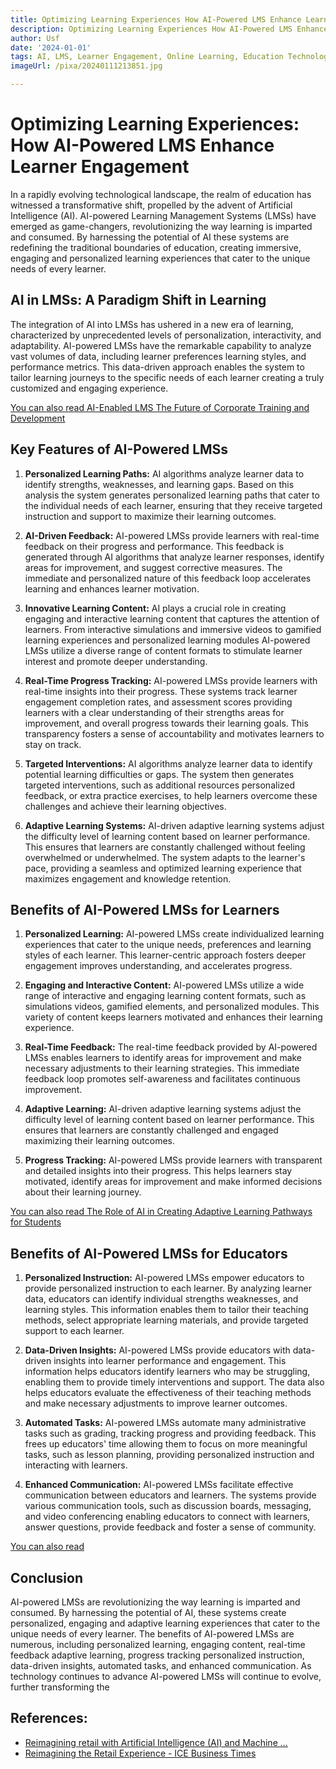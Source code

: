 ```yaml
---
title: Optimizing Learning Experiences How AI-Powered LMS Enhance Learner Engagement
description: Optimizing Learning Experiences How AI-Powered LMS Enhance Learner Engagement
author: Usf
date: '2024-01-01'
tags: AI, LMS, Learner Engagement, Online Learning, Education Technology, E-Learning
imageUrl: /pixa/20240111213851.jpg

---
```

# Optimizing Learning Experiences: How AI-Powered LMS Enhance Learner Engagement

In a rapidly evolving  technological landscape, the realm of  education has witnessed a transformative shift, propelled by the advent of Artificial Intelligence (AI). AI-powered Learning Management Systems (LMSs) have emerged as  game-changers, revolutionizing the way learning is imparted  and consumed. By  harnessing the potential of AI these systems are redefining the traditional boundaries of education, creating immersive, engaging  and personalized learning experiences that cater to the unique needs of every learner.

## AI in  LMSs: A Paradigm Shift in Learning

The integration of AI into LMSs has ushered in a new era of learning, characterized by unprecedented levels of personalization, interactivity, and adaptability. AI-powered LMSs have the remarkable capability to analyze vast volumes of data, including learner preferences learning styles, and  performance metrics. This  data-driven  approach enables the system to tailor learning journeys to the specific needs of each learner creating a truly customized and engaging experience.

[You can also read AI-Enabled LMS The Future of Corporate Training and  Development](AI-Enabled%20LMS%20The%20Future%20of%20Corporate%20Training%20and%20Development)


## Key Features of AI-Powered LMSs

1. **Personalized Learning Paths:** AI algorithms  analyze learner data to identify strengths, weaknesses, and learning gaps. Based on this analysis the system generates personalized learning paths that cater to the individual needs  of each learner, ensuring that they  receive targeted instruction and support to maximize their learning outcomes.

2. **AI-Driven  Feedback:** AI-powered LMSs provide learners  with real-time feedback  on their progress and performance. This feedback is generated through  AI algorithms that analyze learner responses, identify areas for improvement,  and suggest corrective measures. The immediate  and personalized nature of this feedback  loop accelerates learning and enhances learner motivation.

3. **Innovative  Learning Content:**  AI plays a crucial role in creating engaging and interactive learning content that captures the  attention of learners.  From interactive simulations and immersive videos to gamified learning experiences and personalized  learning modules AI-powered LMSs utilize a diverse range of content formats to stimulate  learner interest and promote deeper understanding.

4. **Real-Time  Progress Tracking:**  AI-powered LMSs  provide learners with real-time insights into their  progress. These systems track learner engagement completion rates,  and assessment scores  providing  learners with a clear understanding of their  strengths areas for improvement, and overall progress  towards their learning goals. This transparency fosters a sense of accountability  and motivates learners to stay on track.

5.  **Targeted Interventions:** AI algorithms analyze learner data to identify potential  learning difficulties or  gaps. The system then generates targeted interventions,  such as additional resources personalized feedback, or extra practice  exercises, to help learners overcome these challenges and achieve their learning objectives.

6. **Adaptive Learning Systems:** AI-driven adaptive  learning systems adjust the difficulty  level of learning content based on learner performance. This ensures that learners  are constantly challenged without feeling overwhelmed or underwhelmed. The system adapts  to the learner's pace, providing  a seamless and optimized learning experience that maximizes  engagement and  knowledge retention.

## Benefits of AI-Powered LMSs for Learners

1. **Personalized Learning:** AI-powered LMSs create individualized learning experiences that cater to the unique needs, preferences and learning styles of each learner. This learner-centric approach  fosters deeper  engagement improves understanding, and accelerates progress.

2.  **Engaging and  Interactive Content:** AI-powered LMSs utilize  a wide range of interactive and  engaging learning content formats,  such as simulations videos, gamified  elements, and personalized modules. This variety  of content keeps learners motivated and enhances their learning experience.

3. **Real-Time Feedback:**  The real-time feedback provided by AI-powered LMSs enables learners to identify areas for improvement and make necessary  adjustments to  their learning strategies. This immediate feedback loop promotes self-awareness  and facilitates continuous improvement.

4. **Adaptive Learning:** AI-driven adaptive learning systems adjust the difficulty level of learning content based on learner performance. This ensures that learners are constantly challenged and engaged maximizing their learning outcomes.

5. **Progress Tracking:** AI-powered LMSs provide learners with transparent and detailed insights into their progress.  This helps learners stay motivated, identify areas for improvement  and make informed decisions about their learning journey.

[You can also read The Role of  AI in Creating Adaptive Learning Pathways for Students](The%20Role%20of%20AI%20in%20Creating%20Adaptive%20Learning%20Pathways%20for%20Students)


## Benefits  of AI-Powered LMSs for Educators

1. **Personalized Instruction:** AI-powered LMSs empower educators to provide personalized  instruction to each learner.  By analyzing learner data, educators can identify individual strengths weaknesses, and learning styles. This information enables  them  to tailor their teaching methods, select appropriate learning materials, and provide targeted support to  each learner.

2. **Data-Driven Insights:** AI-powered LMSs  provide educators with data-driven insights  into learner performance and engagement. This information helps educators identify learners who may be struggling, enabling them to provide timely interventions and support. The data also helps educators  evaluate the effectiveness of  their teaching methods and make necessary adjustments to improve learner  outcomes.

3. **Automated Tasks:** AI-powered LMSs automate many administrative tasks such  as grading, tracking progress and  providing feedback. This frees up educators' time allowing  them to focus on more meaningful tasks, such as lesson planning, providing personalized instruction and interacting with learners.

4. **Enhanced Communication:** AI-powered LMSs  facilitate effective communication between  educators and learners. The systems provide various communication tools, such as discussion boards, messaging, and video conferencing enabling  educators to connect with  learners, answer questions, provide feedback and foster a sense  of  community.

[You can also read ]()


## Conclusion

AI-powered LMSs are revolutionizing the way learning is imparted and consumed.  By harnessing the potential of AI, these systems create personalized, engaging  and adaptive learning experiences that cater  to the unique needs of every learner. The benefits of AI-powered LMSs are numerous, including personalized learning, engaging content, real-time feedback adaptive learning, progress  tracking personalized instruction, data-driven  insights, automated tasks, and enhanced communication. As technology continues to advance  AI-powered LMSs will continue to evolve, further transforming the

## References:
- [Reimagining retail with Artificial Intelligence (AI) and Machine ...](https://www.linkedin.com/pulse/reimagining-retail-artificial-intelligence-ai-machine-vishal-krishna?utm_source=rss&utm_campaign=articles_sitemaps)
- [Reimagining the Retail Experience - ICE Business Times](https://ibtbd.net/reimagining-the-retail-experience/)
